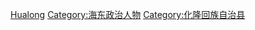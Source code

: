 [[Category:中华人民共和国青海省县长|Hualong]]
[[Category:海东政治人物|Category:海东政治人物]]
[[Category:化隆回族自治县|Category:化隆回族自治县]]